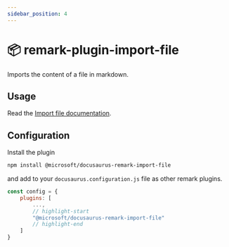 ```yaml
---
sidebar_position: 4
---
```


# 📦 remark-plugin-import-file

Imports the content of a file in markdown.

## Usage

Read the [Import file documentation](/docs/markdown-features/import-file).

## Configuration

Install the plugin

```bash npm2yarn
npm install @microsoft/docusaurus-remark-import-file
```

and add to your `docusaurus.configuration.js` file as other remark plugins.

```js
const config = {
    plugins: [
        ...,
        // highlight-start
        "@microsoft/docusaurus-remark-import-file"
        // highlight-end
    ]
}
```
